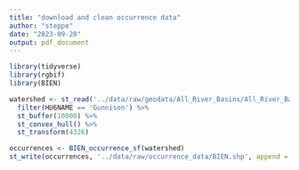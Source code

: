 ```yaml
---
title: "download and clean occurrence data"
author: "steppe"
date: "2023-09-20"
output: pdf_document
---
```


```r
library(tidyverse)
library(rgbif)
library(BIEN)
```

```r
watershed <- st_read('../data/raw/geodata/All_River_Basins/All_River_Basins.shp', quiet = T)  %>% 
  filter(HU6NAME == 'Gunnison') %>% 
  st_buffer(10000) %>% 
  st_convex_hull() %>% 
  st_transform(4326)
```

```r
occurrences <- BIEN_occurrence_sf(watershed)
st_write(occurrences, '../data/raw/occurrence_data/BIEN.shp', append = F)
```

```r

```

```r

```


